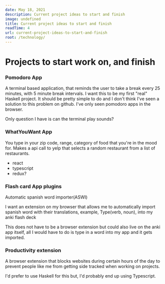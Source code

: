 ```yaml
---
date: May 18, 2021
description: Current project ideas to start and finish
image: undefined
title: Current project ideas to start and finish
readTime: 4
url: current-project-ideas-to-start-and-finish
root: /technology/
---
```


# Projects to start work on, and finish

### Pomodoro App

A terminal based application, that reminds the user to take a break every 25 minutes, with 5 minute break intervals. I want this to be my first "real" Haskell project. It should be pretty simple to do and I don't think I've seen a solution to this problem on github. I've only seen pomodoro apps in the browser.

Only question I have is can the terminal play sounds?

### WhatYouWant App

You type in your zip code, range, category of food that you're in the mood for. Makes a api call to yelp that selects a random restaurant from a list of restaurants.

-   react
-   typescript
-   redux?

### Flash card App plugins

Automatic spanish word importer(ASWI)

I want an extension on my browser that allows me to automatically import spanish word with their translations, example, Type(verb, noun), into my anki flash deck

This does not have to be a browser extension but could also live on the anki app itself, all I would have to do is type in a word into my app and it gets imported.

### Productivity extension

A browser extension that blocks websites during certain hours of the day to prevent people like me from getting side tracked when working on projects.

I'd prefer to use Haskell for this but, I'd probably end up using Typescript.

